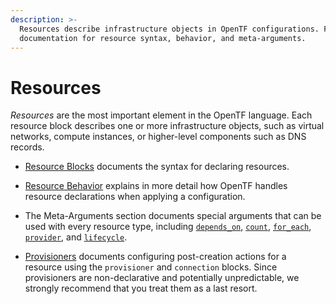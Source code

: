 ```yaml
---
description: >-
  Resources describe infrastructure objects in OpenTF configurations. Find
  documentation for resource syntax, behavior, and meta-arguments.
---
```


# Resources

_Resources_ are the most important element in the OpenTF language.
Each resource block describes one or more infrastructure objects, such
as virtual networks, compute instances, or higher-level components such
as DNS records.

- [Resource Blocks](/opentf/language/resources/syntax) documents
  the syntax for declaring resources.

- [Resource Behavior](/opentf/language/resources/behavior) explains in
  more detail how OpenTF handles resource declarations when applying a
  configuration.

- The Meta-Arguments section documents special arguments that can be used with
  every resource type, including
  [`depends_on`](/opentf/language/meta-arguments/depends_on),
  [`count`](/opentf/language/meta-arguments/count),
  [`for_each`](/opentf/language/meta-arguments/for_each),
  [`provider`](/opentf/language/meta-arguments/resource-provider),
  and [`lifecycle`](/opentf/language/meta-arguments/lifecycle).

- [Provisioners](/opentf/language/resources/provisioners/syntax)
  documents configuring post-creation actions for a resource using the
  `provisioner` and `connection` blocks. Since provisioners are non-declarative
  and potentially unpredictable, we strongly recommend that you treat them as a
  last resort.
